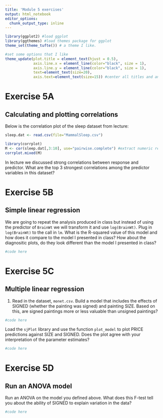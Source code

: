 ```yaml
---
title: 'Module 5 exercises'
output: html_notebook
editor_options: 
  chunk_output_type: inline
---
```


```r
library(ggplot2) #load ggplot
library(ggthemes) #load themes package for ggplot
theme_set(theme_tufte()) # a theme I like.

#set some options that I like
theme_update(plot.title = element_text(hjust = 0.5), 
             axis.line.x = element_line(color="black", size = 1),
             axis.line.y = element_line(color="black", size = 1),
             text=element_text(size=20),
             axis.text=element_text(size=15)) #center all titles and and axis lines
```

###############
# Exercise 5A #
###############

## Calculating and plotting correlations

Below is the correlation plot of the sleep dataset from lecture:
```r
sleep.dat <- read.csv(file="MammalSleep.csv")

library(corrplot)
M <- cor(sleep.dat[,3:10], use="pairwise.complete") #extract numeric responses
corrplot.mixed(M)
```

In lecture we discussed strong correlations between response and predictor. What are the top 3 strongest correlations among the predictor variables in this dataset?

###############
# Exercise 5B #
###############


## Simple linear regression

We are going to repeat the analysis produced in class but instead of using the predictor of `BrainWt` we will transform it and use `log(BrainWt)`. Plug in `log(BrainWt)` to the call in `lm`. What is the R-squared value of this model and how does it compare to the model I presented in class? How about the diagnositic plots, do they look different than the model I presented in class?
```r
#code here
```

###############
# Exercise 5C #
###############

## Multiple linear regression

1. Read in the dataset, `monet.csv`. Build a model that includes the effects of SIGNED (whether the painting was signed) and painting SIZE. Based on this, are signed paintings more or less valuable than unsigned paintings?

```r
#code here
```

Load the `sjPlot` library and use the function `plot_model` to plot PRICE predictions against SIZE and SIGNED. Does the plot agree with your interpretation of the parameter estimates?

```r
#code here
```


###############
# Exercise 5D #
###############

## Run an ANOVA model 

Run an ANOVA on the model you defined above. What does this F-test tell you about the ability of SIGNED to explain variation in the data?
```r
#code here
```



